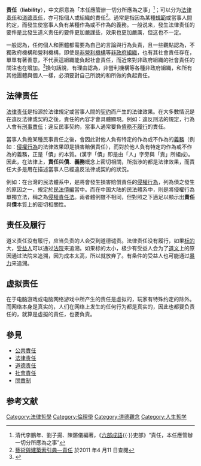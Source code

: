{{伦理学}}{{legal}}

'''责任'''（'''liability'''），中文原意為「本任應管辦一切分所應為之事」<ref>清代李鵬年、劉子揚、陳鏘儀編著，《[[六部成語|六部成語]]{{·}}吏部》“責任，本任應管辦一切分所應為之事”</ref>；可以分为[[法律责任|法律责任]]和[[道德责任|道德责任]]，亦可指個人或組織的責任<ref>[http://db1x.sinica.edu.tw/caat/caat_rptcaatc.php?_op=?SUBJECT_ID:300055581 藝術與建築索引典—責任] {{Wayback|url=http://db1x.sinica.edu.tw/caat/caat_rptcaatc.php?_op=%3FSUBJECT_ID%3A300055581 |date=20111123211839 }} 於2011 年4 月11 日查閱</ref>。通常是指因為某種[[規範|規範]]或當事人間約定，而發生使當事人負有某種作為或不作為的義務。一般说来，發生法律责任的要件是比發生道义责任的要件更加嚴謹些，效果也更加嚴厲，但这也不一定。

一般認為，任何個人和團體都需要為自己的言論與行為負責，且一些觀點認為，不獨政府機構和營利機構，即使是[[非營利機構|非營利機構]]等[[非政府組織|非政府組織]]，也有其社會責任存在，單單有著善意，不代表這組織能負起社會責任，而近來對非政府組織的社會責任的關注也在增加。<ref>{{cite journal |author1=Mihaela Păceşilă & Sofia Elena Colesca |title=Insights on Social Responsibility of NGOS |journal=Systemic Practice and Action Research volume |date=2020-03-03 |volume=33 |pages=pages311–339 |doi=10.1007/s11213-020-09520-1 |url=https://link.springer.com/article/10.1007/s11213-020-09520-1 |access-date=2021-03-13 |archive-date=2021-09-15 |archive-url=https://web.archive.org/web/20210915082559/https://link.springer.com/article/10.1007/s11213-020-09520-1 |dead-url=no }}</ref>換句話說，有理由認為，非營利機構等各種非政府組織，和所有其他團體與個人一樣，必須要對自己所說的和所做的負起責任。

==法律责任==
[[法律责任|法律责任]]是指源於法律規定或當事人間的[[契约|契约]]而产生的法律效果。在大多數情況是在違反法律或契約之後，責任的內容才會具體顯現。例如：違反刑法的規定，行為人會有[[刑事責任|刑事責任]]；違反民事契約，當事人通常要負[[債務不履行|債務不履行]]的責任。

當事人負擔某種民事責任之後，會因此對他人負有特定的作為或不作為的[[義務|義務]]（例如：[[侵權行為|侵權行為]]的法律效果即是損害賠償責任），而對於他人負有特定的作為或不作為的義務，正是「債」的本質。(漢字「債」即是由「人」字旁與「責」所組成)。因此，在法律上，'''責任'''與'''債'''、'''義務'''概念上密切相關，所指涉的都是法律效果，而責任大多是用在描述當事人已經違反法律或契約的狀況。

例如：在台灣的民法體系中，是將會發生損害賠償責任的[[侵權行為|侵權行為]]，列為債之發生的原因之一，規定於[[民法|民法]][[債編|債編]]當中。而在中国大陆的民法體系中，則是將侵權行為單獨立法，稱之為[[侵權責任法|侵權責任法]]。兩者體例雖不相同，但對照之下適足以顯示出'''責任'''與'''債'''本質上的密切相關性。

==责任及履行==
道义责任没有履行，应当负责的人会受到道德谴责。法律责任没有履行，如果[[标的|标的]]大，[[受益人|受益人]]可以通过[[法院|法院]]来追溯。如果标的太小，极少有受益人会为了[[道义|道义]]上的原因通过法院来追溯，因为成本太高，所以就放弃了。有条件的受益人也可能通过[[暴力|暴力]]来追溯。

==虚拟责任==

在于电脑游戏或电脑网络游戏中所产生的责任是虚拟的，玩家有特殊约定的除外。而网络本身是真实的，人们在网络上发生的任何行为都是真实的，因此也都要负责任的，就算是虛擬的責任，也要負責。

==參見==
* [[公共責任|公共責任]]
* [[法律责任|法律责任]]
* [[道德责任|道德责任]]
* [[社會責任|社會責任]]
* [[問責制|問責制]]

== 参考文献 ==
{{Reflist}}


[[Category:法律哲學|Category:法律哲學]]
[[Category:倫理學|Category:倫理學]]
[[Category:道德觀念|Category:道德觀念]]
[[Category:人生哲学|Category:人生哲学]]